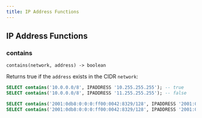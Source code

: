 ```yaml
---
title: IP Address Functions
---
```


## IP Address Functions

### contains

```
contains(network, address) -> boolean
```
Returns true if the `address` exists in the CIDR `network`:

```sql
SELECT contains('10.0.0.0/8', IPADDRESS '10.255.255.255'); -- true
SELECT contains('10.0.0.0/8', IPADDRESS '11.255.255.255'); -- false

SELECT contains('2001:0db8:0:0:0:ff00:0042:8329/128', IPADDRESS '2001:0db8:0:0:0:ff00:0042:8329'); -- true
SELECT contains('2001:0db8:0:0:0:ff00:0042:8329/128', IPADDRESS '2001:0db8:0:0:0:ff00:0042:8328'); -- false
```